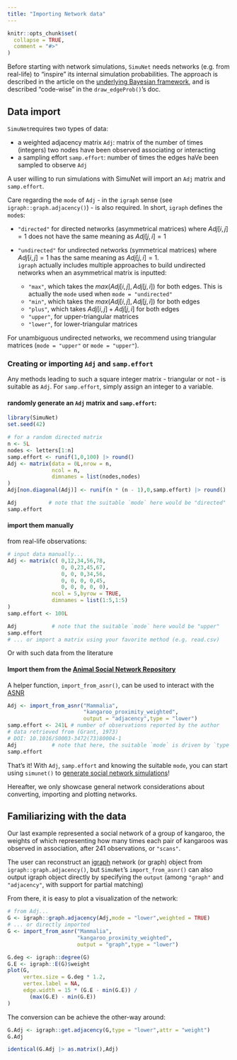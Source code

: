 ```yaml
---
title: "Importing Network data"
---
```


```r
knitr::opts_chunk$set(
  collapse = TRUE,
  comment = "#>"
)
```

Before starting with network simulations, `SimuNet` needs networks (e.g. from real-life) to
"inspire" its internal simulation probabilities. The approach is described in the article on the
[underlying Bayesian framework](bayesian_framework.html), and is described "code-wise" in the
`draw_edgeProb()`'s doc.

## Data import
`SimuNet`requires two types of data: 

* a weighted adjacency matrix `Adj`: matrix of the number of times (integers) two nodes have been
observed associating or interacting
* a sampling effort `samp.effort`: number of times the edges haVe been sampled to observe `Adj`

A user willing to run simulations with SimuNet will import an `Adj` matrix and `samp.effort`.

Care regarding the `mode` of `Adj`  - in the `igraph` sense (see `igraph::graph.adjacency()`) - is
also required. In short, `igraph` defines the `mode`s:

* `"directed"` for directed networks (asymmetrical matrices) where $Adj[i,j] = 1$ does not have the
same meaning as $Adj[j,i] = 1$
* `"undirected"` for undirected networks (symmetrical matrices) where $Adj[i,j] = 1$ has the same
meaning as $Adj[j,i] = 1$.    
`igraph` actually includes multiple approaches to build undirected networks when an asymmetrical
matrix is inputted:

    * `"max"`, which takes the $max(Adj[i,j],Adj[j,i])$ for both edges. This is actually the `mode`
    used when `mode = "undirected"`
    * `"min"`, which takes the $max(Adj[i,j],Adj[j,i])$ for both edges
    * `"plus"`, which takes $Adj[i,j] + Adj[j,i]$ for both edges
    * `"upper"`, for upper-triangular matrices
    * `"lower"`, for lower-triangular matrices

For unambiguous undirected networks, we recommend using triangular matrices (`mode = "upper"` or
`mode = "upper"`).

### Creating or importing `Adj` and `samp.effort`
Any methods leading to such a square integer matrix - triangular or not - is suitable as `Adj`. For
`samp.effort`, simply assign an integer to a variable.

#### randomly generate an `Adj` matrix and `samp.effort`:  
```r
library(SimuNet)
set.seed(42)

# for a random directed matrix
n <- 5L
nodes <- letters[1:n]
samp.effort <- runif(1,0,100) |> round()
Adj <- matrix(data = 0L,nrow = n,
              ncol = n,
              dimnames = list(nodes,nodes)
)
Adj[non.diagonal(Adj)] <- runif(n * (n - 1),0,samp.effort) |> round()

Adj          # note that the suitable `mode` here would be "directed"
samp.effort
```

#### import them manually
from real-life observations:  
```r
# input data manually... 
Adj <- matrix(c( 0,12,34,56,78,
                 0, 0,23,45,67,
                 0, 0, 0,34,56,
                 0, 0, 0, 0,45,
                 0, 0, 0, 0, 0),
              ncol = 5,byrow = TRUE,
              dimnames = list(1:5,1:5)
)
samp.effort <- 100L

Adj           # note that the suitable `mode` here would be "upper"
samp.effort
# ... or import a matrix using your favorite method (e.g. read.csv)
```

Or with such data from the literature

#### Import them from the [Animal Social Network Repository](https://bansallab.github.io/asnr/)  
A helper function, `import_from_asnr()`, can be used to interact with the
[ASNR](https://bansallab.github.io/asnr/)
```r
Adj <- import_from_asnr("Mammalia",
                        "kangaroo_proximity_weighted",
                        output = "adjacency",type = "lower")
samp.effort <- 241L # number of observations reported by the author
# data retrieved from (Grant, 1973)
# DOI: 10.1016/S0003-3472(73)80004-1
Adj           # note that here, the suitable `mode` is driven by `type`
samp.effort
```

That's it! With `Adj`, `samp.effort` and knowing the suitable `mode`, you can start using
`simunet()` to [generate social network simulations](first_simulations.html)!

Hereafter, we only showcase general network considerations about converting, importing and plotting
networks.

## Familiarizing with the data  
Our last example represented a social network of a group of kangaroo, the weights of which
representing how many times each pair of kangaroos was observed in association, after 241
observations, or `"scans"`.

The user can reconstruct an [igraph](https://igraph.org/r/) network (or graph) object from
`igraph::graph.adjacency()`, but `SimuNet`'s `import_from_asnr()` can also output igraph object
directly by specifying the `output` (among `"graph"` and `"adjacency"`, with support for partial
matching)

From there, it is easy to plot a visualization of the network:
```r
# from Adj...
G <- igraph::graph.adjacency(Adj,mode = "lower",weighted = TRUE)
# ... or directly imported
G <- import_from_asnr("Mammalia",
                      "kangaroo_proximity_weighted",
                      output = "graph",type = "lower")

G.deg <- igraph::degree(G)
G.E <- igraph::E(G)$weight
plot(G,
     vertex.size = G.deg * 1.2,
     vertex.label = NA,
     edge.width = 15 * (G.E - min(G.E)) /
       (max(G.E) - min(G.E))
)
```

The conversion can be achieve the other-way around:
```r
G.Adj <- igraph::get.adjacency(G,type = "lower",attr = "weight")
G.Adj

identical(G.Adj |> as.matrix(),Adj)
```
